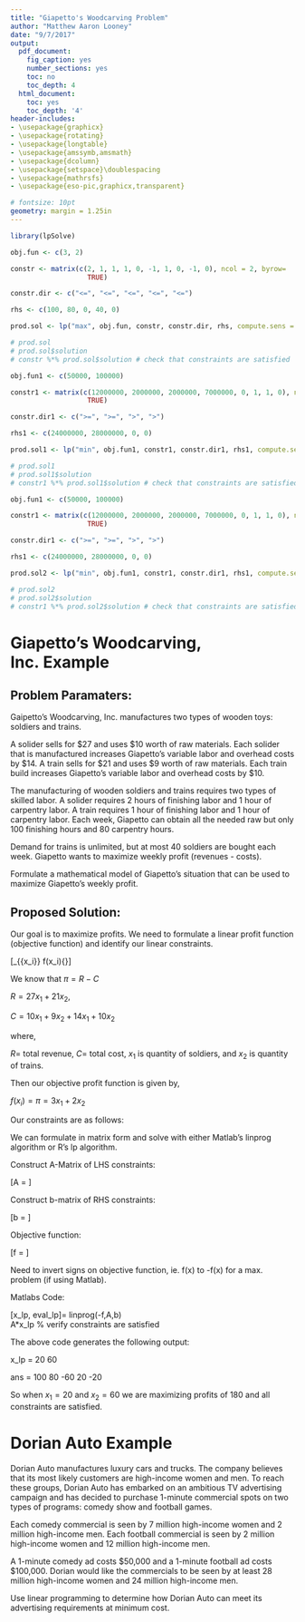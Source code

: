 ```yaml
---
title: "Giapetto's Woodcarving Problem"
author: "Matthew Aaron Looney"
date: "9/7/2017"
output:
  pdf_document:
    fig_caption: yes
    number_sections: yes
    toc: no
    toc_depth: 4
  html_document:
    toc: yes
    toc_depth: '4'
header-includes:
- \usepackage{graphicx}
- \usepackage{rotating}
- \usepackage{longtable}
- \usepackage{amssymb,amsmath}
- \usepackage{dcolumn}
- \usepackage{setspace}\doublespacing
- \usepackage{mathrsfs}
- \usepackage{eso-pic,graphicx,transparent}

# fontsize: 10pt
geometry: margin = 1.25in
---
```


```r

library(lpSolve)

```
  
```r

obj.fun <- c(3, 2)

constr <- matrix(c(2, 1, 1, 1, 0, -1, 1, 0, -1, 0), ncol = 2, byrow=
                   TRUE)

constr.dir <- c("<=", "<=", "<=", "<=", "<=")

rhs <- c(100, 80, 0, 40, 0)

prod.sol <- lp("max", obj.fun, constr, constr.dir, rhs, compute.sens = TRUE)

# prod.sol
# prod.sol$solution
# constr %*% prod.sol$solution # check that constraints are satisfied
```
  
```r

obj.fun1 <- c(50000, 100000)

constr1 <- matrix(c(12000000, 2000000, 2000000, 7000000, 0, 1, 1, 0), ncol = 2, byrow=
                   TRUE)

constr.dir1 <- c(">=", ">=", ">", ">")

rhs1 <- c(24000000, 28000000, 0, 0)

prod.sol1 <- lp("min", obj.fun1, constr1, constr.dir1, rhs1, compute.sens = TRUE, all.int=F)

# prod.sol1
# prod.sol1$solution
# constr1 %*% prod.sol1$solution # check that constraints are satisfied

```
  
```r

obj.fun1 <- c(50000, 100000)

constr1 <- matrix(c(12000000, 2000000, 2000000, 7000000, 0, 1, 1, 0), ncol = 2, byrow=
                   TRUE)

constr.dir1 <- c(">=", ">=", ">", ">")

rhs1 <- c(24000000, 28000000, 0, 0)

prod.sol2 <- lp("min", obj.fun1, constr1, constr.dir1, rhs1, compute.sens = TRUE, all.int=T)

# prod.sol2
# prod.sol2$solution
# constr1 %*% prod.sol2$solution # check that constraints are satisfied
```

# Giapetto's Woodcarving, Inc. Example  
  
## Problem Paramaters:  
  
Gaipetto's Woodcarving, Inc. manufactures two types of wooden toys: soldiers and trains.  
  
A solider sells for $27 and uses $10 worth of raw materials. Each solider that is manufactured increases Giapetto's variable labor and overhead costs by $14. A train sells for $21 and uses $9 worth of raw materials. Each train build increases Giapetto's variable labor and overhead costs by $10.  
  
The manufacturing of wooden soldiers and trains requires two types of skilled labor. A solider requires 2 hours of finishing labor and 1 hour of carpentry labor. A train requires 1 hour of finishing labor and 1 hour of carpentry labor. Each week, Giapetto can obtain all the needed raw but only 100 finishing hours and 80 carpentry hours.  
  
Demand for trains is unlimited, but at most 40 soldiers are bought each week. Giapetto wants to maximize weekly profit (revenues - costs).  
  
Formulate a mathematical model of Giapetto's situation that can be used to maximize Giapetto's weekly profit.  
  
## Proposed Solution:  
  
Our goal is to maximize profits. We need to formulate a linear profit function (objective function) and identify our linear constraints.  

\[\mathop {\max }\limits_{{x_i}} f(x_i){\text{ s.t. constraints}}\]
  
We know that $\pi=R-C$  
  
$R=27x_1+21x_2$,  
  
$C=10x_1+9x_2+14x_1+10x_2$  
  

where,
  
$R=$ total revenue, $C=$ total cost, $x_1$ is quantity of soldiers, and $x_2$ is quantity of trains.
  
Then our objective profit function is given by,  
  
$f(x_i)=\pi=3x_1+2x_2$  
  
Our constraints are as follows:  
  
\begin{gather*}
2x_s + x_t \le 100 \\
x_s + x_t \le 80 \\
-x_t \le 0 \\
x_s \le 40 \\
-x_s \le 0
\end{gather*}
  
We can formulate in matrix form and solve with either Matlab's linprog algorithm or R's lp algorithm.  
  
Construct A-Matrix of LHS constraints:  
  
\[A = \left[ {\begin{array}{*{20}{c}}
  2&1 \\ 
  1&1 \\ 
  0&{ - 1} \\ 
  1&0 \\ 
  { - 1}&0 
\end{array}} \right]\]
  
Construct b-matrix of RHS constraints:
  
\[b = \left[ {\begin{array}{*{20}{c}}
  {100}&{80}&0&{40}&0 
\end{array}} \right]\]
  
Objective function:  
  
\[f = \left[ {\begin{array}{*{20}{c}}
  3&2 
\end{array}} \right]\]
  
Need to invert signs on objective function, ie. f(x) to -f(x) for a max. problem (if using Matlab).  
  
Matlabs Code:  
  
[x_lp, eval_lp]= linprog(-f,A,b)  
A*x_lp % verify constraints are satisfied  
  
The above code generates the following output:  
  
x_lp = 
    20
    60
  
ans = 
   100
    80
   -60
    20
   -20
  
So when $x_1=20$ and $x_2=60$ we are maximizing profits of 180 and all constraints are satisfied.
  
# Dorian Auto Example  
  
Dorian Auto manufactures luxury cars and trucks. The company believes that its most likely customers are high-income women and men. To reach these groups, Dorian Auto has embarked on an ambitious TV advertising campaign and has decided to purchase 1-minute commercial spots on two types of programs: comedy show and football games.  
  
Each comedy commercial is seen by 7 million high-income women and 2 million high-income men. Each football commercial is seen by 2 million high-income women and 12 million high-income men.  
  
A 1-minute comedy ad costs $50,000 and a 1-minute football ad costs $100,000. Dorian would like the commercials to be seen by at least 28 million high-income women and 24 million high-income men.  
  
Use linear programming to determine how Dorian Auto can meet its advertising requirements at minimum cost.  
  









